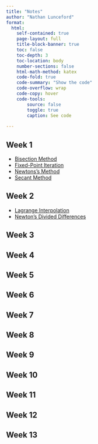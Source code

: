 ```yaml
---
title: "Notes"
author: "Nathan Lunceford"
format:
  html:
    self-contained: true
    page-layout: full
    title-block-banner: true
    toc: false
    toc-depth: 3
    toc-location: body
    number-sections: false
    html-math-method: katex
    code-fold: true
    code-summary: "Show the code"
    code-overflow: wrap
    code-copy: hover
    code-tools:
        source: false
        toggle: true
        caption: See code
    
---
```


## Week 1  
- [Bisection Method](./w01/bisection-method.html)
- [Fixed-Point Iteration](./w01/fixed-point-iteration.html)
- [Newtons's Method](./w01/newtons-method.html)
- [Secant Method](./w01/secant-method.html)

## Week 2
- [Lagrange Interpolation](./w02/lagrange-interpolation.html)
- [Newton’s Divided Differences](./w02/newtons-divided-differences.html)

## Week 3

## Week 4

## Week 5

## Week 6

## Week 7

## Week 8

## Week 9

## Week 10

## Week 11

## Week 12

## Week 13

